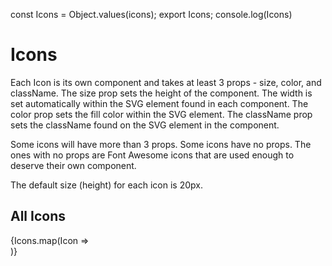 

const Icons = Object.values(icons);
export Icons;
console.log(Icons)

<Meta title="Commons/Components/Icons/AllIcons" />

# Icons

Each Icon is its own component and takes at least 3 props - size, color, and className. The size prop sets the height of the component. The width is set automatically within the SVG element found in each component. 
The color prop sets the fill color within the SVG element. The className prop sets the className found on the SVG element in the component. 

Some icons will have more than 3 props. Some icons have no props. The ones with no props are Font Awesome icons that are used enough to deserve their own component.

The default size (height) for each icon is 20px.

## All Icons

<Canvas>
  <div style={{ display: 'flex', flexWrap: 'wrap' }}>
    {Icons.map(Icon => 
      <div style={{ height: '3em', width: '3em', padding: '10px', margin: '3px', display: 'flex', alignItems: 'center', justifyContent: 'center', background: '#dfdfdf' }}>
        <Icon />
      </div>
    )}
  </div>
</Canvas>
